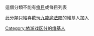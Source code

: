 {{catmore|九龍魔法陣}}
這個分類不能有[[Wikipedia:什麼是條目|條目]]或條目列表

此分類只給喜歡玩[[九龍魔法陣|九龍魔法陣]]的維基人加入
[[Category:依游戏区分的维基人|Category:依游戏区分的维基人]]